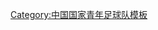 {{National squad
  | name      = 2002年亚洲青年足球锦标赛中国参赛名单
  | bg        = white
  | fg        = red
  | bordercolor = red
  | country   = 中国
  | team link = 中国国家青年足球队
  | comp      = 2002年亚洲青年足球锦标赛
  | comp link = 2002年亞足聯U19青年錦標賽
  | list      = {{football squad2 player|no=1|name=[[张思]]}}{{football squad2 player|no=3|name=[[丁峰 (足球运动员)|丁峰]]}}{{football squad2 player|no=4|name=[[华尔康]]}}{{football squad2 player|no=5|name=[[魏仲虎]]}}{{football squad2 player|no=6|name=[[郭亮 (足球运动员)|郭亮]]}}{{football squad2 player|no=7|name=[[王赟]]}}{{football squad2 player|no=8|name=[[王珂 (足球运动员)|王珂]]}}{{football squad2 player|no=9|name=[[周熠]]}}{{football squad2 player|no=10|name=[[张烁]]}}{{football squad2 player|no=11|name=[[张树栋]]}}{{football squad2 player|no=12|name=[[杨昊 (足球运动员)|杨昊]]}}{{football squad2 player|no=14|name=[[汪强]]}}{{football squad2 player|no=16|name=[[韩鹏]]}}{{football squad2 player|no=17|name=[[赵旭日]]}}{{football squad2 player|no=18|name=[[杜文辉]]}}{{football squad2 player|no=19|name=[[汪嵩]]}}{{football squad2 player|no=21|name=[[胡伟 (足球运动员)|胡伟]]}}{{football squad2 player|no=22|name=[[邓小飞]]}}{{football squad2 player|no=24|name=[[季楠]]}}{{football squad2 player|no=25|name=[[吴伟 (足球运动员)|吴伟]]}}{{football squad manager|name=[[王宝山]]}}
}}<noinclude>
[[Category:中国国家青年足球队模板]]
</noinclude>